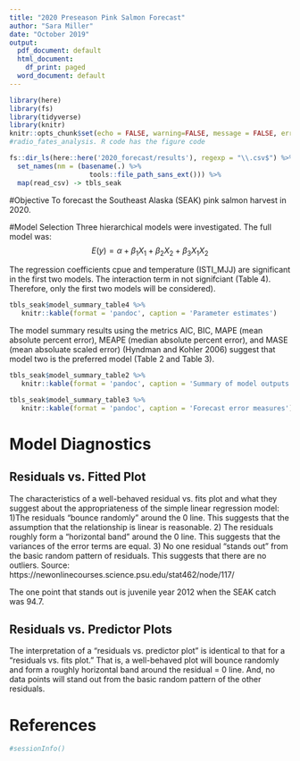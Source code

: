 ```yaml
---
title: "2020 Preseason Pink Salmon Forecast"
author: "Sara Miller"
date: "October 2019"
output:
  pdf_document: default
  html_document:
    df_print: paged
  word_document: default
---
```

```r
library(here)
library(fs)
library(tidyverse)
library(knitr)
knitr::opts_chunk$set(echo = FALSE, warning=FALSE, message = FALSE, error=FALSE)
#radio_fates_analysis. R code has the figure code
```

```r

fs::dir_ls(here::here('2020_forecast/results'), regexp = "\\.csv$") %>% 
  set_names(nm = (basename(.) %>% 
                    tools::file_path_sans_ext())) %>%
  map(read_csv) -> tbls_seak

```
#Objective
To forecast the Southeast Alaska (SEAK) pink salmon harvest in 2020.

#Model Selection
Three hierarchical models were investigated. The full model was:
$$E(y) = \alpha + \beta_1{X_1} + \beta_2{X_2} + \beta_3{X_1X_2}$$

The regression coefficients cpue and temperature (ISTI_MJJ) are significant in the first two models. The interaction term in not signifciant (Table 4). Therefore, only the first two models will be considered).

```r
tbls_seak$model_summary_table4 %>% 
   knitr::kable(format = 'pandoc', caption = 'Parameter estimates')
```

The model summary results using the metrics AIC, BIC, MAPE (mean absolute percent error),  MEAPE (median absolute percent error), and MASE (mean absoluate scaled error) (Hyndman and Kohler 2006) suggest that model two is the preferred model (Table 2 and Table 3).

```r
tbls_seak$model_summary_table2 %>% 
   knitr::kable(format = 'pandoc', caption = 'Summary of model outputs')
```

```r
tbls_seak$model_summary_table3 %>% 
   knitr::kable(format = 'pandoc', caption = 'Forecast error measures')
```

# Model Diagnostics
## Residuals vs. Fitted Plot
The characteristics of a well-behaved residual vs. fits plot and what they suggest about the appropriateness of the simple linear regression model:
1)The residuals "bounce randomly" around the 0 line. This suggests that the assumption that the relationship is linear is reasonable.
2) The residuals roughly form a "horizontal band" around the 0 line. This suggests that the variances of the error terms are equal.
3) No one residual "stands out" from the basic random pattern of residuals. This suggests that there are no outliers.
Source: https://newonlinecourses.science.psu.edu/stat462/node/117/

The one point that stands out is juvenile year 2012 when the SEAK catch was 94.7. 

## Residuals vs. Predictor Plots
The interpretation of a "residuals vs. predictor plot" is identical to that for a "residuals vs. fits plot." That is, a well-behaved plot will bounce randomly and form a roughly horizontal band around the residual = 0 line. And, no data points will stand out from the basic random pattern of the other residuals.

# References

\pagebreak
```r
#sessionInfo()
```
